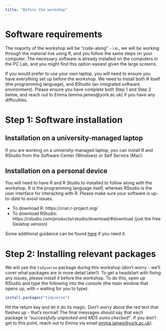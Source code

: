 ```yaml
---
title: "Before the workshop"
---
```


# Software requirements

The majority of the workshop will be "code-along" - i.e., we will be working through the material live using R, and you follow the same steps on your computer. The necessary software is already installed on the computers in the PC Lab, and you might find this option easiest given the large screens. 

If you would prefer to use your own laptop, you will need to ensure you have everything set up before the workshop. We need to install both *R* itself (the programming language), and *RStudio* (an integrated software environment). Please ensure you have complete both Step 1 and Step 2 below, and reach out to Emma (emma.james@york.ac.uk) if you have any difficulties. 

# Step 1: Software installation

## Installation on a university-managed laptop 

If you are working on a university-managed laptop, you can install R and RStudio from the Software Center (Windows) or Self Service (Mac).

## Installation on a personal device

You will need to have R and R Studio to installed to follow along with the workshop. R is the programming language itself, whereas RStudio is the user interface for interacting with R. Please make sure your software is up-to-date to avoid issues.

* To download R: https://cran.r-project.org/  
* To download RStudio: https://rstudio.com/products/rstudio/download/#download (just the free Desktop version)

Some additional guidance can be found [here](https://datacarpentry.org/r-socialsci/setup.html) if you need it.

# Step 2: Installing relevant packages

We will use the `tidyverse` package during this workshop (don't worry - we'll cover what packages are in more detail later!). To get a headstart with fixing any issues, please install it before the workshop. To do this, open up RStudio and type the following into the console (the main window that opens up, with `>` waiting for you to type).

```r
install.packages("tidyverse")
```

Hit the return key and let it do its magic. Don't worry about the red text that flashes up - that's normal! The final messages should say that each package is *"successfully unpacked and MD5 sums checked"*. If you don't get to this point, reach out to Emma via email [emma.james@york.ac.uk](emma.james@york.ac.uk)).
